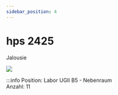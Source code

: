 ```yaml
---
sidebar_position: 4
---
```


# hps 2425
Jalousie

[![](/image/labore/b5/hps/hps_2425_min.jpg)](/image/labore/b5/hps/hps_2425.jpg)


:::info
Position:   Labor UGII B5 - Nebenraum\
Anzahl:     11